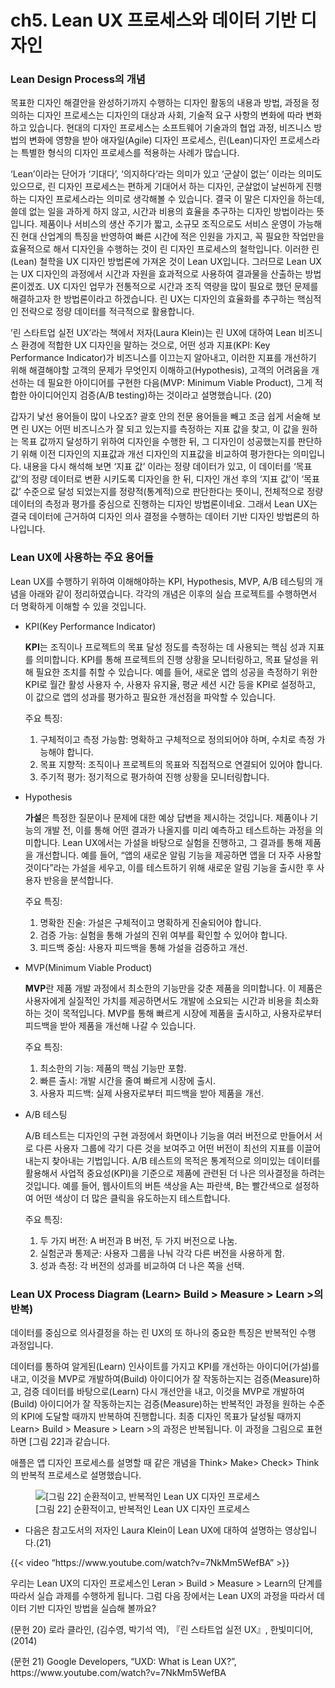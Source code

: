 # ch5. Lean UX 프로세스와 데이터 기반 디자인

### Lean Design Process의 개념

목표한 디자인 해결안을 완성하기까지 수행하는 디자인 활동의 내용과 방법, 과정을 정의하는 디자인 프로세스는 디자인의 대상과 사회, 기술적 요구 사항의 변화에 따라 변화하고 있습니다. 현대의 디자인 프로세스는 소프트웨어 기술과의 협업 과정, 비즈니스 방법의 변화에 영향을 받아 애자일(Agile) 디자인 프로세스, 린(Lean)디자인 프로세스라는 특별한 형식의 디자인 프로세스를 적용하는 사례가 많습니다.

‘Lean’이라는 단어가 ‘기대다’, ‘의지하다’라는 의미가 있고 ‘군살이 없는’ 이라는 의미도 있으므로, 린 디자인 프로세스는 편하게 기대어서 하는 디자인, 군살없이 날씬하게 진행하는 디자인 프로세스라는 의미로 생각해볼 수 있습니다. 결국 이 말은 디자인을 하는데, 쓸데 없는 일을 과하게 하지 않고, 시간과 비용의 효율을 추구하는 디자인 방법이라는 뜻입니다. 제품이나 서비스의 생산 주기가 짧고, 소규모 조직으로도 서비스 운영이 가능해진 현대 산업계의 특징을 반영하여 빠른 시간에 적은 인원을 가지고, 꼭 필요한 작업만을 효율적으로 해서 디자인을 수행하는 것이 린 디자인 프로세스의 철학입니다. 이러한 린(Lean) 철학을 UX 디자인 방법론에 가져온 것이 Lean UX입니다. 그러므로 Lean UX는 UX 디자인의 과정에서 시간과 자원을 효과적으로 사용하여 결과물을 산출하는 방법론이겠죠. UX 디자인 업무가 전통적으로 시간과 조직 역량을 많이 필요로 했던 문제를 해결하고자 한 방법론이라고 하겠습니다. 린 UX는 디자인의 효율화를 추구하는 핵심적인 전략으로 정량 데이터를 적극적으로 활용합니다.

‘린 스타트업 실전 UX’라는 책에서 저자(Laura Klein)는 린 UX에 대하여 Lean 비즈니스 환경에 적합한 UX 디자인을 말하는 것으로, 어떤 성과 지표(KPI: Key Performance Indicator)가 비즈니스를 이끄는지 알아내고, 이러한 지표를 개선하기 위해 해결해야할 고객의 문제가 무엇인지 이해하고(Hypothesis), 고객의 어려움을 개선하는 데 필요한 아이디어를 구현한 다음(MVP: Minimum Viable Product), 그게 적합한 아이디어인지 검증(A/B testing)하는 것이라고 설명했습니다. (20)

갑자기 낯선 용어들이 많이 나오죠? 괄호 안의 전문 용어들을 빼고 조금 쉽게 서술해 보면 린 UX는 어떤 비즈니스가 잘 되고 있는지를 측정하는 지표 값을 찾고, 이 값을 원하는 목표 값까지 달성하기 위하여 디자인을 수행한 뒤, 그 디자인이 성공했는지를 판단하기 위해 이전 디자인의 지표값과 개선 디자인의 지표값을 비교하여 평가한다는 의미입니다. 내용을 다시 해석해 보면 ‘지표 값’ 이라는 정량 데이터가 있고, 이 데이터를 ‘목표 값’의 정량 데이터로 변환 시키도록 디자인을 한 뒤, 디자인 개선 후의 ‘지표 값’이 ‘목표 값’ 수준으로 달성 되었는지를 정량적(통계적)으로 판단한다는 뜻이니, 전체적으로 정량 데이터의 측정과 평가를 중심으로 진행하는 디자인 방법론이네요. 그래서 Lean UX는 결국 데이터에 근거하여 디자인 의사 결정을 수행하는 데이터 기반 디자인 방법론의 하나입니다.

### Lean UX에 사용하는 주요 용어들

Lean UX를 수행하기 위하여 이해해야하는 KPI, Hypothesis, MVP, A/B 테스팅의 개념을 아래와 같이 정리하였습니다. 각각의 개념은 이후의 실습 프로젝트를 수행하면서 더 명확하게 이해할 수 있을 것입니다.

-   KPI(Key Performance Indicator)

    **KPI**는 조직이나 프로젝트의 목표 달성 정도를 측정하는 데 사용되는 핵심 성과 지표를 의미합니다. KPI를 통해 프로젝트의 진행 상황을 모니터링하고, 목표 달성을 위해 필요한 조치를 취할 수 있습니다. 예를 들어, 새로운 앱의 성공을 측정하기 위한 KPI로 월간 활성 사용자 수, 사용자 유지율, 평균 세션 시간 등을 KPI로 설정하고, 이 값으로 앱의 성과를 평가하고 필요한 개선점을 파악할 수 있습니다.

    주요 특징:

    1.  구체적이고 측정 가능함: 명확하고 구체적으로 정의되어야 하며, 수치로 측정 가능해야 합니다.
    2.  목표 지향적: 조직이나 프로젝트의 목표와 직접적으로 연결되어 있어야 합니다.
    3.  주기적 평가: 정기적으로 평가하여 진행 상황을 모니터링합니다.

-   Hypothesis

    **가설**은 특정한 질문이나 문제에 대한 예상 답변을 제시하는 것입니다. 제품이나 기능의 개발 전, 이를 통해 어떤 결과가 나올지를 미리 예측하고 테스트하는 과정을 의미합니다. Lean UX에서는 가설을 바탕으로 실험을 진행하고, 그 결과를 통해 제품을 개선합니다. 예를 들어, "앱의 새로운 알림 기능을 제공하면 앱을 더 자주 사용할 것이다"라는 가설을 세우고, 이를 테스트하기 위해 새로운 알림 기능을 출시한 후 사용자 반응을 분석합니다.

    주요 특징:

    1.  명확한 진술: 가설은 구체적이고 명확하게 진술되어야 합니다.
    2.  검증 가능: 실험을 통해 가설의 진위 여부를 확인할 수 있어야 합니다.
    3.  피드백 중심: 사용자 피드백을 통해 가설을 검증하고 개선.

-   MVP(Minimum Viable Product)

    **MVP**란 제품 개발 과정에서 최소한의 기능만을 갖춘 제품을 의미합니다. 이 제품은 사용자에게 실질적인 가치를 제공하면서도 개발에 소요되는 시간과 비용을 최소화하는 것이 목적입니다. MVP를 통해 빠르게 시장에 제품을 출시하고, 사용자로부터 피드백을 받아 제품을 개선해 나갈 수 있습니다.

    주요 특징:

    1.  최소한의 기능: 제품의 핵심 기능만 포함.
    2.  빠른 출시: 개발 시간을 줄여 빠르게 시장에 출시.
    3.  사용자 피드백: 실제 사용자로부터 피드백을 받아 제품을 개선.

-   A/B 테스팅

    A/B 테스트는 디자인의 구현 과정에서 화면이나 기능을 여러 버전으로 만들어서 서로 다른 사용자 그룹에 각기 다른 것을 보여주고 어떤 버전이 최선의 지표를 이끌어 내는지 찾아내는 기법입니다. A/B 테스트의 목적은 통계적으로 의미있는 데이터를 활용해서 사업적 중요성(KPI)을 기준으로 제품에 관련된 더 나은 의사결정을 하려는 것입니다. 예를 들어, 웹사이트의 버튼 색상을 A는 파란색, B는 빨간색으로 설정하여 어떤 색상이 더 많은 클릭을 유도하는지 테스트합니다.

    주요 특징:

    1.  두 가지 버전: A 버전과 B 버전, 두 가지 버전으로 나눔.
    2.  실험군과 통제군: 사용자 그룹을 나눠 각각 다른 버전을 사용하게 함.
    3.  성과 측정: 각 버전의 성과를 비교하여 더 나은 쪽을 선택.

### Lean UX Process Diagram (Learn\> Build \> Measure \> Learn \>의 반복)

데이터를 중심으로 의사결정을 하는 린 UX의 또 하나의 중요한 특징은 반복적인 수행 과정입니다.

데이터를 통하여 알게된(Learn) 인사이트를 가지고 KPI를 개선하는 아이디어(가설)를 내고, 이것을 MVP로 개발하여(Build) 아이디어가 잘 작동하는지는 검증(Measure)하고, 검증 데이터를 바탕으로(Learn) 다시 개선안을 내고, 이것을 MVP로 개발하여(Build) 아이디어가 잘 작동하는지는 검증(Measure)하는 반복적인 과정을 원하는 수준의 KPI에 도달할 때까지 반복하여 진행합니다. 최종 디자인 목표가 달성될 때까지 Learn\> Build \> Measure \> Learn \>의 과정은 반복됩니다. 이 과정을 그림으로 표현하면 \[그림 22\]과 같습니다.

애플은 앱 디자인 프로세스를 설명할 때 같은 개념을 Think\> Make\> Check\> Think의 반복적 프로세스로 설명했습니다.

![\[그림 22\] 순환적이고, 반복적인 Lean UX 디자인 프로세스](ch5 Lean UX 프로세스와 데이터 기반 디자인/22.png)

-   다음은 참고도서의 저자인 Laura Klein이 Lean UX에 대하여 설명하는 영상입니다.(21)

{{< video "https://www.youtube.com/watch?v=7NkMm5WefBA" >}}

우리는 Lean UX의 디자인 프로세스인 Leran \> Build \> Measure \> Learn의 단계를 따라서 실습 과제를 수행하게 됩니다. 그럼 다음 장에서는 Lean UX의 과정을 따라서 데이터 기반 디자인 방법을 실습해 볼까요?

(문헌 20) 로라 클라인, (김수영, 박기석 역), 『린 스타트업 실전 UX』, 한빛미디어,(2014)

(문헌 21) Google Developers, “UXD: What is Lean UX?”, https://www.youtube.com/watch?v=7NkMm5WefBA
